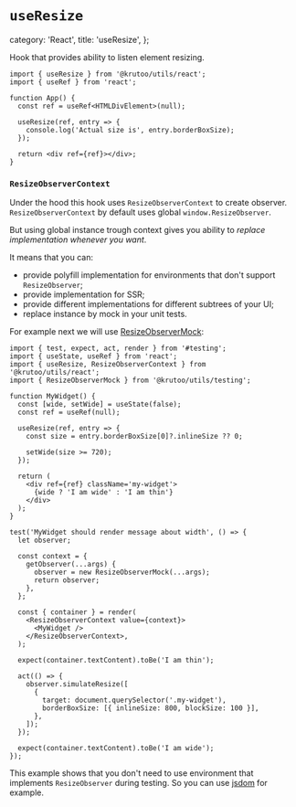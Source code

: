 # `useResize`

  category: 'React',
  title: 'useResize',
};

Hook that provides ability to listen element resizing.

```tsx
import { useResize } from '@krutoo/utils/react';
import { useRef } from 'react';

function App() {
  const ref = useRef<HTMLDivElement>(null);

  useResize(ref, entry => {
    console.log('Actual size is', entry.borderBoxSize);
  });

  return <div ref={ref}></div>;
}
```

### `ResizeObserverContext`

Under the hood this hook uses `ResizeObserverContext` to create observer.
`ResizeObserverContext` by default uses global `window.ResizeObserver`.

But using global instance trough context gives you ability to _replace implementation whenever you want_.

It means that you can:

- provide polyfill implementation for environments that don't support `ResizeObserver`;
- provide implementation for SSR;
- provide different implementations for different subtrees of your UI;
- replace instance by mock in your unit tests.

For example next we will use [ResizeObserverMock](./?path=/testing/resize-observer-mock):

```tsx
import { test, expect, act, render } from '#testing';
import { useState, useRef } from 'react';
import { useResize, ResizeObserverContext } from '@krutoo/utils/react';
import { ResizeObserverMock } from '@krutoo/utils/testing';

function MyWidget() {
  const [wide, setWide] = useState(false);
  const ref = useRef(null);

  useResize(ref, entry => {
    const size = entry.borderBoxSize[0]?.inlineSize ?? 0;

    setWide(size >= 720);
  });

  return (
    <div ref={ref} className='my-widget'>
      {wide ? 'I am wide' : 'I am thin'}
    </div>
  );
}

test('MyWidget should render message about width', () => {
  let observer;

  const context = {
    getObserver(...args) {
      observer = new ResizeObserverMock(...args);
      return observer;
    },
  };

  const { container } = render(
    <ResizeObserverContext value={context}>
      <MyWidget />
    </ResizeObserverContext>,
  );

  expect(container.textContent).toBe('I am thin');

  act(() => {
    observer.simulateResize([
      {
        target: document.querySelector('.my-widget'),
        borderBoxSize: [{ inlineSize: 800, blockSize: 100 }],
      },
    ]);
  });

  expect(container.textContent).toBe('I am wide');
});
```

This example shows that you don't need to use environment that implements `ResizeObserver` during testing.
So you can use [jsdom](https://github.com/jsdom/jsdom) for example.
